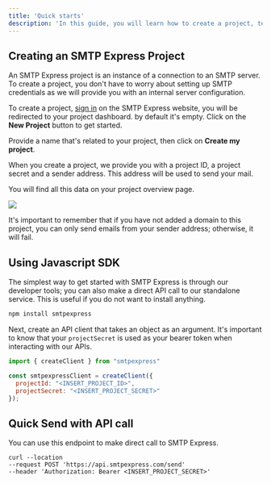 ```yaml
---
title: 'Quick starts'
description: 'In this guide, you will learn how to create a project, test with QuickSend and get setup with our SDK.'
---
```


<h2 id="creating-a-project"> Creating an SMTP Express Project</h2>

An SMTP Express project is an instance of a connection to an SMTP server. To create a project, you don't have to worry about setting up SMTP credentials as we will provide you with an internal server configuration.

To create a project, [sign in](https://smtpexpress.com/signin) on the SMTP Express website, you will be redirected to your project dashboard. by default it's empty. Click on the **New Project** button to get started.

Provide a name that's related to your project, then click on **Create my project**.

<Note>When you create a project, we provide you with a project ID, a project secret and a sender address. This address will be used to send your mail.</Note>

You will find all this data on your project overview page.
<Frame>
  <img src="/assets/images/secret.png" />
</Frame>

<Warning>It's important to remember that if you have not added a domain to this project, you can only send emails from your sender address; otherwise, it will fail.</Warning>

<h2 id="using-sdk-or-api-request"> Using Javascript SDK </h2>

The simplest way to get started with SMTP Express is through our developer tools; you can also make a direct API call to our standalone service. This is useful if you do not want to install anything.

```bash
npm install smtpexpress
```

Next, create an API client that takes an object as an argument. It's important to know that your `projectSecret` is used as your bearer token when interacting with our APIs.
```javascript ApiClient.js
import { createClient } from "smtpexpress"

const smtpexpressClient = createClient({
  projectId: "<INSERT_PROJECT_ID>",
  projectSecret: "<INSERT_PROJECT_SECRET>"
});
```


<h2 id="quick-send-with-api-call">Quick Send with API call</h2>

You can use this endpoint to make direct call to SMTP Express.

```shell cURL
curl --location 
--request POST 'https://api.smtpexpress.com/send' 
--header 'Authorization: Bearer <INSERT_PROJECT_SECRET>'
```



